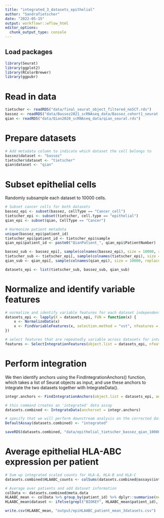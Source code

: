 ```yaml
---
title: "integrated_3_datasets_epithelial"
author: "SandraTietscher"
date: "2022-05-15"
output: workflowr::wflow_html
editor_options:
  chunk_output_type: console
---
```


## Load packages

```r
library(Seurat)
library(ggplot2)
library(RColorBrewer)
library(ggpubr)
```

# Read in data

```r
tietscher <- readRDS("data/final_seurat_object_filtered_noSCT.rds")
bassez <- readRDS("data/Bassez2021_scRNAseq_data/Bassez_cohort1_seurat.rds")
qian <- readRDS("data/Qian2020_scRNAseq_data/qian_seurat.rds")
```

# Prepare datasets

```r
# Add metadata column to indicate which dataset the cell belongs to
bassez$dataset <- "bassez"
tietscher$dataset <- "tietscher"
qian$dataset <- "qian"

```

# Subset epithelial cells 

Randomly subsample each dataset to 10000 cells.

```r
# Subset cancer cells for both datasets
bassez_epi <- subset(bassez, cellType == "Cancer_cell")
tietscher_epi <- subset(tietscher, cell.type == "epithelial")
qian_epi <- subset(qian, CellType == "Cancer")

# Harmonize patient metadata
unique(bassez_epi$patient_id)
tietscher_epi$patient_id <- tietscher_epi$sample
qian_epi$patient_id <- paste0("QianPatient_", qian_epi$PatientNumber)

bassez_sub <- bassez_epi[, sample(colnames(bassez_epi), size = 10000, replace=F)]
tietscher_sub <- tietscher_epi[, sample(colnames(tietscher_epi), size = 10000, replace=F)]
qian_sub <- qian_epi[, sample(colnames(qian_epi), size = 10000, replace=F)]

datasets_epi <- list(tietscher_sub, bassez_sub, qian_sub)
```


# Normalize and identify variable features

```r
# normalize and identify variable features for each dataset independently
datasets_epi <- lapply(X = datasets_epi, FUN = function(x) {
    x <- NormalizeData(x)
    x <- FindVariableFeatures(x, selection.method = "vst", nfeatures = 2500)
})

# select features that are repeatedly variable across datasets for integration
features <- SelectIntegrationFeatures(object.list = datasets_epi, nfeatures = 2500)
```

# Perform integration

We then identify anchors using the FindIntegrationAnchors() function, which takes a list of Seurat objects as input, and use these anchors to integrate the two datasets together with IntegrateData().

```r
integr.anchors <- FindIntegrationAnchors(object.list = datasets_epi, anchor.features = features)

# this command creates an 'integrated' data assay
datasets.combined <- IntegrateData(anchorset = integr.anchors)

# specify that we will perform downstream analysis on the corrected data. Note that the original unmodified data still resides in the 'RNA' assay
DefaultAssay(datasets.combined) <- "integrated"

saveRDS(datasets.combined, "data/epithelial_tietscher_bassez_qian_10000cells.rds")
```

# Average epithelial HLA-ABC expression per patient

```r
# Sum up integrated scaled counts for HLA-A, HLA-B and HLA-C
datasets.combined$HLAABC_counts <- colSums(datasets.combined@assays$integrated@data[c("HLA-A", "HLA-B"),])

# Average over patients and add dataset information
colData <- datasets.combined@meta.data
HLAABC_mean <- colData %>% group_by(patient_id) %>% dplyr::summarise(mean = mean(HLAABC_counts))
HLAABC_mean$dataset <- ifelse(grepl("BIOKEY", HLAABC_mean$patient_id), "bassez", ifelse(grepl("Qian", HLAABC_mean$patient_id), "qian", "tietscher"))

write.csv(HLAABC_mean, "output/epiHLAABC_patient_mean_3datasets.csv")
```

